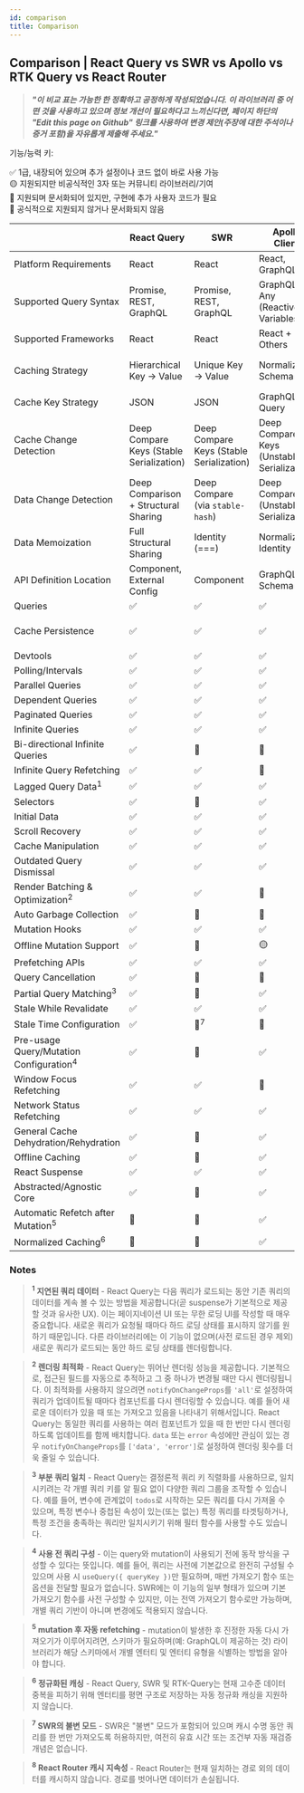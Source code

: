 ```yaml
---
id: comparison
title: Comparison
---
```


## Comparison | React Query vs SWR vs Apollo vs RTK Query vs React Router

> <b>
>   <i>
>     "이 비교 표는 가능한 한 정확하고 공정하게 작성되었습니다. 이 라이브러리 중
>     어떤 것을 사용하고 있으며 정보 개선이 필요하다고 느끼신다면, 페이지 하단의
>     "Edit this page on Github" 링크를 사용하여 변경 제안(주장에 대한 주석이나
>     증거 포함)을 자유롭게 제출해 주세요."
>   </i>
> </b>

기능/능력 키:

✅ 1급, 내장되어 있으며 추가 설정이나 코드 없이 바로 사용 가능  
🟡 지원되지만 비공식적인 3자 또는 커뮤니티 라이브러리/기여  
🔶 지원되며 문서화되어 있지만, 구현에 추가 사용자 코드가 필요  
🛑 공식적으로 지원되지 않거나 문서화되지 않음

|                                                    | React Query                              | SWR                                      | Apollo Client                              | RTK-Query                      | React Router                       |
| -------------------------------------------------- | ---------------------------------------- | ---------------------------------------- | ------------------------------------------ | ------------------------------ | ---------------------------------- |
| Platform Requirements                              | React                                    | React                                    | React, GraphQL                             | Redux                          | React                              |
| Supported Query Syntax                             | Promise, REST, GraphQL                   | Promise, REST, GraphQL                   | GraphQL, Any (Reactive Variables)          | Promise, REST, GraphQL         | Promise, REST, GraphQL             |
| Supported Frameworks                               | React                                    | React                                    | React + Others                             | Any                            | React                              |
| Caching Strategy                                   | Hierarchical Key -> Value                | Unique Key -> Value                      | Normalized Schema                          | Unique Key -> Value            | Nested Route -> value              |
| Cache Key Strategy                                 | JSON                                     | JSON                                     | GraphQL Query                              | JSON                           | Route Path                         |
| Cache Change Detection                             | Deep Compare Keys (Stable Serialization) | Deep Compare Keys (Stable Serialization) | Deep Compare Keys (Unstable Serialization) | Key Referential Equality (===) | Route Change                       |
| Data Change Detection                              | Deep Comparison + Structural Sharing     | Deep Compare (via `stable-hash`)         | Deep Compare (Unstable Serialization)      | Key Referential Equality (===) | Loader Run                         |
| Data Memoization                                   | Full Structural Sharing                  | Identity (===)                           | Normalized Identity                        | Identity (===)                 | Identity (===)                     |
| API Definition Location                            | Component, External Config               | Component                                | GraphQL Schema                             | External Config                | Route Tree Configuration           |
| Queries                                            | ✅                                       | ✅                                       | ✅                                         | ✅                             | ✅                                 |
| Cache Persistence                                  | ✅                                       | ✅                                       | ✅                                         | ✅                             | 🛑 Active Routes Only <sup>8</sup> |
| Devtools                                           | ✅                                       | ✅                                       | ✅                                         | ✅                             | 🛑                                 |
| Polling/Intervals                                  | ✅                                       | ✅                                       | ✅                                         | ✅                             | 🛑                                 |
| Parallel Queries                                   | ✅                                       | ✅                                       | ✅                                         | ✅                             | ✅                                 |
| Dependent Queries                                  | ✅                                       | ✅                                       | ✅                                         | ✅                             | ✅                                 |
| Paginated Queries                                  | ✅                                       | ✅                                       | ✅                                         | ✅                             | ✅                                 |
| Infinite Queries                                   | ✅                                       | ✅                                       | ✅                                         | 🛑                             | 🛑                                 |
| Bi-directional Infinite Queries                    | ✅                                       | 🔶                                       | 🔶                                         | 🛑                             | 🛑                                 |
| Infinite Query Refetching                          | ✅                                       | ✅                                       | 🛑                                         | 🛑                             | 🛑                                 |
| Lagged Query Data<sup>1</sup>                      | ✅                                       | ✅                                       | ✅                                         | ✅                             | ✅                                 |
| Selectors                                          | ✅                                       | 🛑                                       | ✅                                         | ✅                             | N/A                                |
| Initial Data                                       | ✅                                       | ✅                                       | ✅                                         | ✅                             | ✅                                 |
| Scroll Recovery                                    | ✅                                       | ✅                                       | ✅                                         | ✅                             | ✅                                 |
| Cache Manipulation                                 | ✅                                       | ✅                                       | ✅                                         | ✅                             | 🛑                                 |
| Outdated Query Dismissal                           | ✅                                       | ✅                                       | ✅                                         | ✅                             | ✅                                 |
| Render Batching & Optimization<sup>2</sup>         | ✅                                       | ✅                                       | 🛑                                         | ✅                             | ✅                                 |
| Auto Garbage Collection                            | ✅                                       | 🛑                                       | 🛑                                         | ✅                             | N/A                                |
| Mutation Hooks                                     | ✅                                       | ✅                                       | ✅                                         | ✅                             | ✅                                 |
| Offline Mutation Support                           | ✅                                       | 🛑                                       | 🟡                                         | 🛑                             | 🛑                                 |
| Prefetching APIs                                   | ✅                                       | ✅                                       | ✅                                         | ✅                             | ✅                                 |
| Query Cancellation                                 | ✅                                       | 🛑                                       | 🛑                                         | 🛑                             | ✅                                 |
| Partial Query Matching<sup>3</sup>                 | ✅                                       | 🔶                                       | ✅                                         | ✅                             | N/A                                |
| Stale While Revalidate                             | ✅                                       | ✅                                       | ✅                                         | ✅                             | 🛑                                 |
| Stale Time Configuration                           | ✅                                       | 🛑<sup>7</sup>                           | 🛑                                         | ✅                             | 🛑                                 |
| Pre-usage Query/Mutation Configuration<sup>4</sup> | ✅                                       | 🛑                                       | ✅                                         | ✅                             | ✅                                 |
| Window Focus Refetching                            | ✅                                       | ✅                                       | 🛑                                         | ✅                             | 🛑                                 |
| Network Status Refetching                          | ✅                                       | ✅                                       | ✅                                         | ✅                             | 🛑                                 |
| General Cache Dehydration/Rehydration              | ✅                                       | 🛑                                       | ✅                                         | ✅                             | ✅                                 |
| Offline Caching                                    | ✅                                       | 🛑                                       | ✅                                         | 🔶                             | 🛑                                 |
| React Suspense                                     | ✅                                       | ✅                                       | ✅                                         | 🛑                             | ✅                                 |
| Abstracted/Agnostic Core                           | ✅                                       | 🛑                                       | ✅                                         | ✅                             | 🛑                                 |
| Automatic Refetch after Mutation<sup>5</sup>       | 🔶                                       | 🔶                                       | ✅                                         | ✅                             | ✅                                 |
| Normalized Caching<sup>6</sup>                     | 🛑                                       | 🛑                                       | ✅                                         | 🛑                             | 🛑                                 |

### Notes

> **<sup>1</sup> 지연된 쿼리 데이터** - React Query는 다음 쿼리가 로드되는 동안 기존 쿼리의 데이터를 계속 볼 수 있는 방법을 제공합니다(곧 suspense가 기본적으로 제공할 것과 유사한 UX). 이는 페이지네이션 UI 또는 무한 로딩 UI를 작성할 때 매우 중요합니다. 새로운 쿼리가 요청될 때마다 하드 로딩 상태를 표시하지 않기를 원하기 때문입니다. 다른 라이브러리에는 이 기능이 없으며(사전 로드된 경우 제외) 새로운 쿼리가 로드되는 동안 하드 로딩 상태를 렌더링합니다.

> **<sup>2</sup> 렌더링 최적화** - React Query는 뛰어난 렌더링 성능을 제공합니다. 기본적으로, 접근된 필드를 자동으로 추적하고 그 중 하나가 변경될 때만 다시 렌더링됩니다. 이 최적화를 사용하지 않으려면 `notifyOnChangeProps`를 `'all'`로 설정하여 쿼리가 업데이트될 때마다 컴포넌트를 다시 렌더링할 수 있습니다. 예를 들어 새로운 데이터가 있을 때 또는 가져오고 있음을 나타내기 위해서입니다. React Query는 동일한 쿼리를 사용하는 여러 컴포넌트가 있을 때 한 번만 다시 렌더링하도록 업데이트를 함께 배치합니다. `data` 또는 `error` 속성에만 관심이 있는 경우 `notifyOnChangeProps`를 `['data', 'error']`로 설정하여 렌더링 횟수를 더욱 줄일 수 있습니다.

> **<sup>3</sup> 부분 쿼리 일치** - React Query는 결정론적 쿼리 키 직렬화를 사용하므로, 일치시키려는 각 개별 쿼리 키를 알 필요 없이 다양한 쿼리 그룹을 조작할 수 있습니다. 예를 들어, 변수에 관계없이 `todos`로 시작하는 모든 쿼리를 다시 가져올 수 있으며, 특정 변수나 중첩된 속성이 있는(또는 없는) 특정 쿼리를 타겟팅하거나, 특정 조건을 충족하는 쿼리만 일치시키기 위해 필터 함수를 사용할 수도 있습니다.

> **<sup>4</sup> 사용 전 쿼리 구성** - 이는 query와 mutation이 사용되기 전에 동작 방식을 구성할 수 있다는 뜻입니다. 예를 들어, 쿼리는 사전에 기본값으로 완전히 구성될 수 있으며 사용 시 `useQuery({ queryKey })`만 필요하며, 매번 가져오기 함수 또는 옵션을 전달할 필요가 없습니다. SWR에는 이 기능의 일부 형태가 있으며 기본 가져오기 함수를 사전 구성할 수 있지만, 이는 전역 가져오기 함수로만 가능하며, 개별 쿼리 기반이 아니며 변경에도 적용되지 않습니다.

> **<sup>5</sup> mutation 후 자동 refetching** - mutation이 발생한 후 진정한 자동 다시 가져오기가 이루어지려면, 스키마가 필요하며(예: GraphQL이 제공하는 것) 라이브러리가 해당 스키마에서 개별 엔터티 및 엔터티 유형을 식별하는 방법을 알아야 합니다.

> **<sup>6</sup> 정규화된 캐싱** - React Query, SWR 및 RTK-Query는 현재 고수준 데이터 중복을 피하기 위해 엔터티를 평면 구조로 저장하는 자동 정규화 캐싱을 지원하지 않습니다.

> **<sup>7</sup> SWR의 불변 모드** - SWR은 "불변" 모드가 포함되어 있으며 캐시 수명 동안 쿼리를 한 번만 가져오도록 허용하지만, 여전히 유효 시간 또는 조건부 자동 재검증 개념은 없습니다.

> **<sup>8</sup> React Router 캐시 지속성** - React Router는 현재 일치하는 경로 외의 데이터를 캐시하지 않습니다. 경로를 벗어나면 데이터가 손실됩니다.
